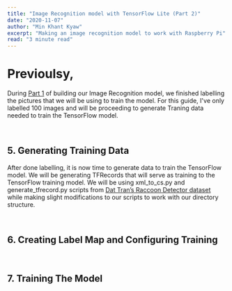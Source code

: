 ```yaml
---
title: "Image Recognition model with TensorFlow Lite (Part 2)"
date: "2020-11-07"
author: "Min Khant Kyaw"
excerpt: "Making an image recognition model to work with Raspberry Pi"
read: "3 minute read"
---
```


# Previoulsy,
During [Part 1](http://localhost:3000/blog/image-regonition-model-p1) of building our Image Recognition model, we finished labelling the pictures that we will be using to train the model. For this guide, I've only labelled 100 images and will be proceeding to generate Traning data needed to train the TensorFlow model.

<br />

## 5. Generating Training Data
After done labelling, it is now time to generate data to train the TensorFlow model. We will be generating TFRecords that will serve as training to the TensorFlow training model. We will be using xml_to_cs.py and generate_tfrecord.py scripts from [Dat Tran’s Raccoon Detector dataset](http://github.com/datitran/raccoon_dataset) while making slight modifications to our scripts to work with our directory structure.

<br />

## 6. Creating Label Map and Configuring Training

<br />

## 7. Training The Model
